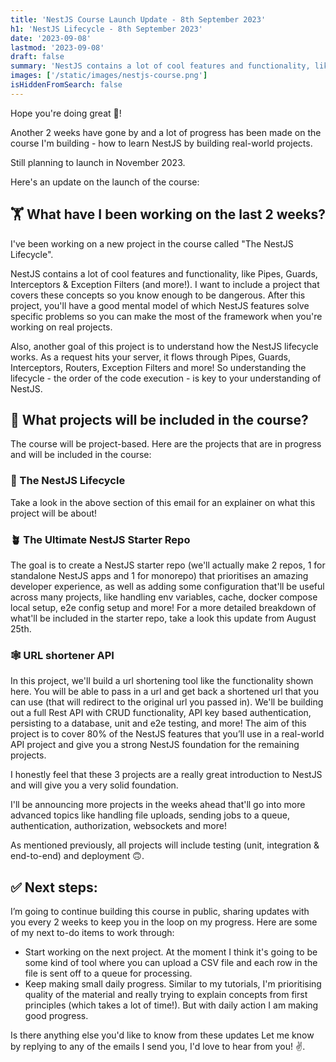 ```yaml
---
title: 'NestJS Course Launch Update - 8th September 2023'
h1: 'NestJS Lifecycle - 8th September 2023'
date: '2023-09-08'
lastmod: '2023-09-08'
draft: false
summary: 'NestJS contains a lot of cool features and functionality, like Pipes, Guards, Interceptors & Exception Filters (and more!). I want to include a project that covers these concepts so you know enough to be dangerous.'
images: ['/static/images/nestjs-course.png']
isHiddenFromSearch: false
---
```


Hope you're doing great 👋!

Another 2 weeks have gone by and a lot of progress has been made on the course I'm building - how to learn NestJS by building real-world projects.

Still planning to launch in November 2023.

Here's an update on the launch of the course:

## 🏋️ What have I been working on the last 2 weeks?

I've been working on a new project in the course called "The NestJS Lifecycle".

NestJS contains a lot of cool features and functionality, like Pipes, Guards, Interceptors & Exception Filters (and more!). I want to include a project that covers these concepts so you know enough to be dangerous. After this project, you'll have a good mental model of which NestJS features solve specific problems so you can make the most of the framework when you're working on real projects.

Also, another goal of this project is to understand how the NestJS lifecycle works. As a request hits your server, it flows through Pipes, Guards, Interceptors, Routers, Exception Filters and more! So understanding the lifecycle - the order of the code execution - is key to your understanding of NestJS.

## 🚀 What projects will be included in the course?

The course will be project-based. Here are the projects that are in progress and will be included in the course:

### 🌈 The NestJS Lifecycle

​Take a look in the above section of this email for an explainer on what this project will be about!

### 🪴 The Ultimate NestJS Starter Repo

​The goal is to create a NestJS starter repo (we'll actually make 2 repos, 1 for standalone NestJS apps and 1 for monorepo) that prioritises an amazing developer experience, as well as adding some configuration that'll be useful across many projects, like handling env variables, cache, docker compose local setup, e2e config setup and more! For a more detailed breakdown of what'll be included in the starter repo, take a look this update from August 25th.

### 🕸️ URL shortener API

​In this project, we'll build a url shortening tool like the functionality shown here. You will be able to pass in a url and get back a shortened url that you can use (that will redirect to the original url you passed in). We'll be building out a full Rest API with CRUD functionality, API key based authentication, persisting to a database, unit and e2e testing, and more! The aim of this project is to cover 80% of the NestJS features that you’ll use in a real-world API project and give you a strong NestJS foundation for the remaining projects.

I honestly feel that these 3 projects are a really great introduction to NestJS and will give you a very solid foundation.

I'll be announcing more projects in the weeks ahead that'll go into more advanced topics like handling file uploads, sending jobs to a queue, authentication, authorization, websockets and more!

As mentioned previously, all projects will include testing (unit, integration & end-to-end) and deployment 🙃.

## ✅ Next steps:

I’m going to continue building this course in public, sharing updates with you every 2 weeks to keep you in the loop on my progress. Here are some of my next to-do items to work through:

- Start working on the next project. At the moment I think it's going to be some kind of tool where you can upload a CSV file and each row in the file is sent off to a queue for processing.
- Keep making small daily progress. Similar to my tutorials, I'm prioritising quality of the material and really trying to explain concepts from first principles (which takes a lot of time!). But with daily action I am making good progress.

Is there anything else you'd like to know from these updates Let me know by replying to any of the emails I send you, I'd love to hear from you! ✌️.

